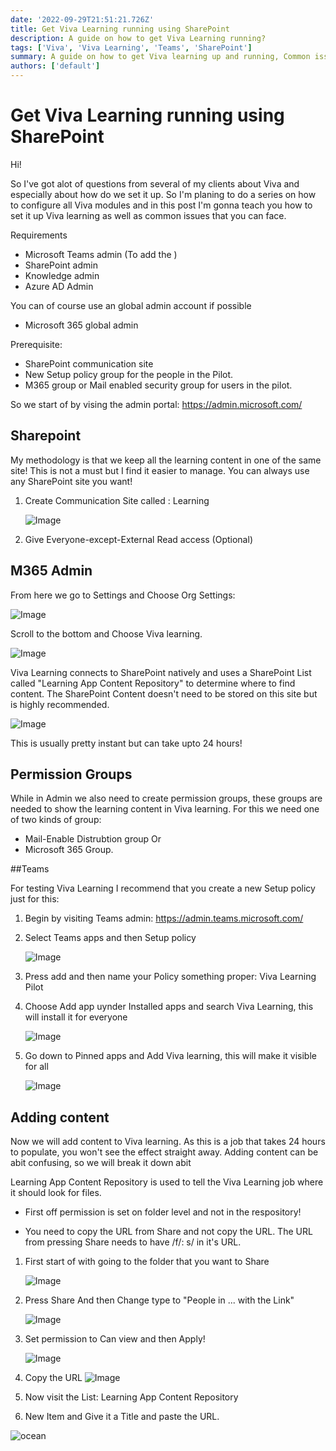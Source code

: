 ```yaml
---
date: '2022-09-29T21:51:21.726Z'
title: Get Viva Learning running using SharePoint
description: A guide on how to get Viva Learning running?
tags: ['Viva', 'Viva Learning', 'Teams', 'SharePoint']
summary: A guide on how to get Viva learning up and running, Common issues you can face and how to solve them
authors: ['default']
---
```


# Get Viva Learning running using SharePoint

Hi!

So I've got alot of questions from several of my clients about Viva and especially about how do we set it up.
So I'm planing to do a series on how to configure all Viva modules and in this post I'm gonna teach you how to set it up Viva learning as well as common issues that you can face.

Requirements

- Microsoft Teams admin (To add the )
- SharePoint admin
- Knowledge admin
- Azure AD Admin

You can of course use an global admin account if possible

- Microsoft 365 global admin

Prerequisite:

- SharePoint communication site
- New Setup policy group for the people in the Pilot.
- M365 group or Mail enabled security group for users in the pilot.

So we start of by vising the admin portal:
https://admin.microsoft.com/

## Sharepoint

My methodology is that we keep all the learning content in one of the same site! This is not a must but I find it easier to manage. You can always use any SharePoint site you want!

1. Create Communication Site called : Learning

   ![Image](/static/images/assets/GuideVivaLearning20220929/Picture2.png)

2. Give Everyone-except-External Read access (Optional)

## M365 Admin

From here we go to Settings and Choose Org Settings:

![Image](/static/images/assets/GuideVivaLearning20220929/Screenshot-2022-10-15-125322.png)

Scroll to the bottom and Choose Viva learning.

![Image](/static/images/assets/GuideVivaLearning20220929/Screenshot-2022-10-15-125400.png)

Viva Learning connects to SharePoint natively and uses a SharePoint List called "Learning App Content Repository" to determine where to find content. The SharePoint Content doesn't need to be stored on this site but is highly recommended.

![Image](/static/images/assets/GuideVivaLearning20220929/Screenshot-2022-10-15-125424.png)

This is usually pretty instant but can take upto 24 hours!

## Permission Groups

While in Admin we also need to create permission groups, these groups are needed to show the learning content in Viva learning.
For this we need one of two kinds of group:

- Mail-Enable Distrubtion group
  Or
- Microsoft 365 Group.

##Teams

For testing Viva Learning I recommend that you create a new Setup policy just for this:

1. Begin by visiting Teams admin: https://admin.teams.microsoft.com/
2. Select Teams apps and then Setup policy

   ![Image](/static/images/assets/GuideVivaLearning20220929/Picture4.png)

3. Press add and then name your Policy something proper: Viva Learning Pilot
4. Choose Add app uynder Installed apps and search Viva Learning, this will install it for everyone

   ![Image](/static/images/assets/GuideVivaLearning20220929/Picture5.png)

5. Go down to Pinned apps and Add Viva learning, this will make it visible for all

   ![Image](/static/images/assets/GuideVivaLearning20220929/Picture6.png)

## Adding content

Now we will add content to Viva learning. As this is a job that takes 24 hours to populate, you won't see the effect straight away. Adding content can be abit confusing, so we will break it down abit

Learning App Content Repository is used to tell the Viva Learning job where it should look for files.

- First off permission is set on folder level and not in the respository!

- You need to copy the URL from Share and not copy the URL. The URL from pressing Share needs to have /f/: s/ in it's URL.

1. First start of with going to the folder that you want to Share

   ![Image](/static/images/assets/GuideVivaLearning20220929/Screenshot-2022-10-16-145438.png)

2. Press Share And then Change type to "People in ... with the Link"

   ![Image](/static/images/assets/GuideVivaLearning20220929/Screenshot-2022-10-16-145450.png)

3. Set permission to Can view and then Apply!

   ![Image](/static/images/assets/GuideVivaLearning20220929/Screenshot-2022-10-16-145450.png)

4. Copy the URL
   ![Image](/static/images/assets/GuideVivaLearning20220929/Screenshot-2022-10-16-145517.png)

5. Now visit the List: Learning App Content Repository

6. New Item and Give it a Title and paste the URL.

<Image
  alt="ocean"
  src="/static/images/assets/GuideVivaLearning20220929/Picture1.png"
  width={256}
  height={128}
/>
